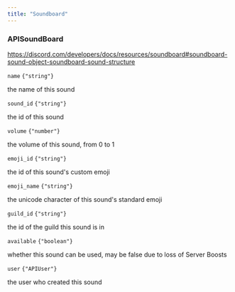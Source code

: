 ```yaml
---
title: "Soundboard"
---
```

                 
### APISoundBoard

https://discord.com/developers/docs/resources/soundboard#soundboard-sound-object-soundboard-sound-structure

<div className='*:border-b [&>*:last-child]:border-b-0'><div className='text-sm text-fd-muted-foreground py-4'>

<div className="flex flex-row items-center gap-4">
  <code className="text-sm">name</code>
  <code className="text-fd-muted-foreground">{"string"}</code>
</div>

the name of this sound



</div>
<div className='text-sm text-fd-muted-foreground py-4'>

<div className="flex flex-row items-center gap-4">
  <code className="text-sm">sound_id</code>
  <code className="text-fd-muted-foreground">{"string"}</code>
</div>

the id of this sound



</div>
<div className='text-sm text-fd-muted-foreground py-4'>

<div className="flex flex-row items-center gap-4">
  <code className="text-sm">volume</code>
  <code className="text-fd-muted-foreground">{"number"}</code>
</div>

the volume of this sound, from 0 to 1



</div>
<div className='text-sm text-fd-muted-foreground py-4'>

<div className="flex flex-row items-center gap-4">
  <code className="text-sm">emoji_id</code>
  <code className="text-fd-muted-foreground">{"string"}</code>
</div>

the id of this sound's custom emoji



</div>
<div className='text-sm text-fd-muted-foreground py-4'>

<div className="flex flex-row items-center gap-4">
  <code className="text-sm">emoji_name</code>
  <code className="text-fd-muted-foreground">{"string"}</code>
</div>

the unicode character of this sound's standard emoji



</div>
<div className='text-sm text-fd-muted-foreground py-4'>

<div className="flex flex-row items-center gap-4">
  <code className="text-sm">guild_id</code>
  <code className="text-fd-muted-foreground">{"string"}</code>
</div>

the id of the guild this sound is in



</div>
<div className='text-sm text-fd-muted-foreground py-4'>

<div className="flex flex-row items-center gap-4">
  <code className="text-sm">available</code>
  <code className="text-fd-muted-foreground">{"boolean"}</code>
</div>

whether this sound can be used, may be false due to loss of Server Boosts



</div>
<div className='text-sm text-fd-muted-foreground py-4'>

<div className="flex flex-row items-center gap-4">
  <code className="text-sm">user</code>
  <code className="text-fd-muted-foreground">{"APIUser"}</code>
</div>

the user who created this sound



</div></div>